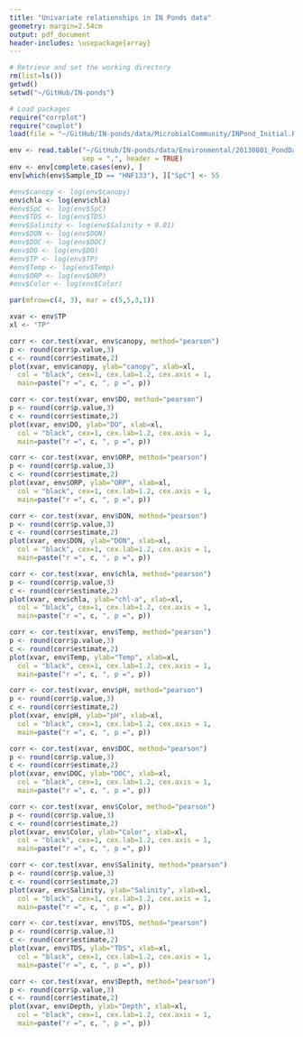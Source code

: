 ```yaml
---
title: "Univariate relationships in IN Ponds data"
geometry: margin=2.54cm
output: pdf_document
header-includes: \usepackage{array}
---
```


```r
# Retrieve and set the working directory
rm(list=ls())
getwd()
setwd("~/GitHub/IN-ponds")

# Load packages
require("corrplot")
require("cowplot")
load(file = "~/GitHub/IN-ponds/data/MicrobialCommunity/INPond_Initial.RData")

env <- read.table("~/GitHub/IN-ponds/data/Environmental/20130801_PondDataMod.csv",
                  sep = ",", header = TRUE)
env <- env[complete.cases(env), ]
env[which(env$Sample_ID == "HNF133"), ]["SpC"] <- 55

#env$canopy <- log(env$canopy)
env$chla <- log(env$chla)
#env$SpC <- log(env$SpC)
#env$TDS <- log(env$TDS)
#env$Salinity <- log(env$Salinity + 0.01)
#env$DON <- log(env$DON)
#env$DOC <- log(env$DOC)
#env$DO <- log(env$DO)
#env$TP <- log(env$TP)
#env$Temp <- log(env$Temp)
#env$ORP <- log(env$ORP)
#env$Color <- log(env$Color)
```


```r
par(mfrow=c(4, 3), mar = c(5,5,3,1))

xvar <- env$TP
xl <- "TP"

corr <- cor.test(xvar, env$canopy, method="pearson")
p <- round(corr$p.value,3)
c <- round(corr$estimate,2)
plot(xvar, env$canopy, ylab="canopy", xlab=xl,
  col = "black", cex=1, cex.lab=1.2, cex.axis = 1,
  main=paste("r =", c, ", p =", p))

corr <- cor.test(xvar, env$DO, method="pearson")
p <- round(corr$p.value,3)
c <- round(corr$estimate,2)
plot(xvar, env$DO, ylab="DO", xlab=xl,
  col = "black", cex=1, cex.lab=1.2, cex.axis = 1,
  main=paste("r =", c, ", p =", p))

corr <- cor.test(xvar, env$ORP, method="pearson")
p <- round(corr$p.value,3)
c <- round(corr$estimate,2)
plot(xvar, env$ORP, ylab="ORP", xlab=xl,
  col = "black", cex=1, cex.lab=1.2, cex.axis = 1,
  main=paste("r =", c, ", p =", p))

corr <- cor.test(xvar, env$DON, method="pearson")
p <- round(corr$p.value,3)
c <- round(corr$estimate,2)
plot(xvar, env$DON, ylab="DON", xlab=xl,
  col = "black", cex=1, cex.lab=1.2, cex.axis = 1,
  main=paste("r =", c, ", p =", p))

corr <- cor.test(xvar, env$chla, method="pearson")
p <- round(corr$p.value,3)
c <- round(corr$estimate,2)
plot(xvar, env$chla, ylab="chl-a", xlab=xl,
  col = "black", cex=1, cex.lab=1.2, cex.axis = 1,
  main=paste("r =", c, ", p =", p))

corr <- cor.test(xvar, env$Temp, method="pearson")
p <- round(corr$p.value,3)
c <- round(corr$estimate,2)
plot(xvar, env$Temp, ylab="Temp", xlab=xl,
  col = "black", cex=1, cex.lab=1.2, cex.axis = 1,
  main=paste("r =", c, ", p =", p))

corr <- cor.test(xvar, env$pH, method="pearson")
p <- round(corr$p.value,3)
c <- round(corr$estimate,2)
plot(xvar, env$pH, ylab="pH", xlab=xl,
  col = "black", cex=1, cex.lab=1.2, cex.axis = 1,
  main=paste("r =", c, ", p =", p))

corr <- cor.test(xvar, env$DOC, method="pearson")
p <- round(corr$p.value,3)
c <- round(corr$estimate,2)
plot(xvar, env$DOC, ylab="DOC", xlab=xl,
  col = "black", cex=1, cex.lab=1.2, cex.axis = 1,
  main=paste("r =", c, ", p =", p))

corr <- cor.test(xvar, env$Color, method="pearson")
p <- round(corr$p.value,3)
c <- round(corr$estimate,2)
plot(xvar, env$Color, ylab="Color", xlab=xl,
  col = "black", cex=1, cex.lab=1.2, cex.axis = 1,
  main=paste("r =", c, ", p =", p))

corr <- cor.test(xvar, env$Salinity, method="pearson")
p <- round(corr$p.value,3)
c <- round(corr$estimate,2)
plot(xvar, env$Salinity, ylab="Salinity", xlab=xl,
  col = "black", cex=1, cex.lab=1.2, cex.axis = 1,
  main=paste("r =", c, ", p =", p))

corr <- cor.test(xvar, env$TDS, method="pearson")
p <- round(corr$p.value,3)
c <- round(corr$estimate,2)
plot(xvar, env$TDS, ylab="TDS", xlab=xl,
  col = "black", cex=1, cex.lab=1.2, cex.axis = 1,
  main=paste("r =", c, ", p =", p))

corr <- cor.test(xvar, env$Depth, method="pearson")
p <- round(corr$p.value,3)
c <- round(corr$estimate,2)
plot(xvar, env$Depth, ylab="Depth", xlab=xl,
  col = "black", cex=1, cex.lab=1.2, cex.axis = 1,
  main=paste("r =", c, ", p =", p))
```


